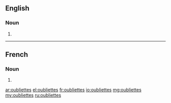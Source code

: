 ==English==

===Noun===
{{head|en|plural}}

# {{plural of|oubliette|lang=en}}

----

==French==

===Noun===
{{head|fr|plural|g=?}} {{g|p}}

# {{plural of|oubliette|lang=fr}}

[[ar:oubliettes]]
[[el:oubliettes]]
[[fr:oubliettes]]
[[io:oubliettes]]
[[mg:oubliettes]]
[[my:oubliettes]]
[[ru:oubliettes]]